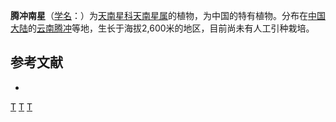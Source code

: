 {{Speciesbox 
| genus = Arisaema
| species = tengtsungense
| authority = [[李恒|H. Li]]
}}

'''腾冲南星'''（[[学名|学名]]：{{lang|la|''Arisaema tengtsungense''}}）为[[天南星科|天南星科]][[天南星属|天南星属]]的植物，为中国的特有植物。分布在[[中国大陆|中国大陆]]的[[云南|云南]][[腾冲|腾冲]]等地，生长于海拔2,600米的地区，目前尚未有人工引种栽培。

== 参考文献 ==
<div class="references-small">
* {{cite web| url =http://www.bioinfo.cn/db05/KmzwSpecies.php?action=view&id=25159| title =腾冲南星| work =《中国高等植物数据库全库》| publisher =中国科学院微生物研究所| author =昆明植物研究所| accessdate =2009-02-25| deadurl =yes| archiveurl =https://web.archive.org/web/20160305083220/http://www.bioinfo.cn/db05/KmzwSpecies.php?action=view&id=25159| archivedate =2016-03-05}}
</div>
{{Taxonbar|from=Q4034368}}

{{DEFAULTSORT:Arisaema tengtsungense}}
[[Category:天南星属|T]]
[[Category:中國特有植物|T]]
[[Category:云南植物|T]]
